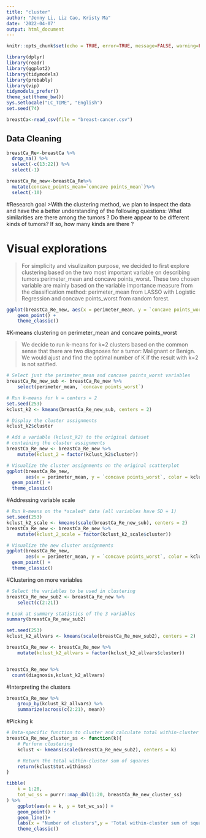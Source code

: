 ```yaml
---
title: "cluster"
author: "Jenny Li, Liz Cao, Kristy Ma"
date: '2022-04-07'
output: html_document
---
```


```r
knitr::opts_chunk$set(echo = TRUE, error=TRUE, message=FALSE, warning=FALSE)
```

```r
library(dplyr)
library(readr)
library(ggplot2)
library(tidymodels)
library(probably)
library(vip)
tidymodels_prefer()
theme_set(theme_bw())       
Sys.setlocale("LC_TIME", "English")
set.seed(74)
```

```r
breastCa<-read_csv(file = "breast-cancer.csv")
```
## Data Cleaning
```r
breastCa_Re<-breastCa %>% 
  drop_na() %>% 
  select(-c(13:22)) %>% 
  select(-1)

breastCa_Re_new<-breastCa_Re%>%
  mutate(concave_points_mean=`concave points_mean`)%>%
  select(-10) 
```

#Research goal
>With the clustering method, we plan to inspect the data and have the a better understanding of the following questions: What similarities are there among the tumors ?
Do there appear to be different kinds of tumors? If so, how many kinds are there ?

# Visual explorations

> For simplicity and visulizaiton purpose, we decided to first explore clustering based on the two most important variable on describing tumors:perimeter_mean and concave points_worst. These two chosen variable are mainly based on the variable importance measure from the classification method: perimeter_mean from LASSO with Logistic Regression and concave points_worst from random forest.

```r
ggplot(breastCa_Re_new, aes(x = perimeter_mean, y = `concave points_worst`)) +
    geom_point() +
    theme_classic()
```

#K-means clustering on perimeter_mean and concave points_worst

>We decide to run k-means for k=2 clusters based on the common sense that there are two diagnoses for a tumor: Malignant or Benign. We would ajust and find the optimal number of K if the result with k=2 is not satified.

```r
# Select just the perimeter_mean and concave points_worst variables
breastCa_Re_new_sub <- breastCa_Re_new %>%
    select(perimeter_mean, `concave points_worst`)

# Run k-means for k = centers = 2
set.seed(253)
kclust_k2 <- kmeans(breastCa_Re_new_sub, centers = 2)

# Display the cluster assignments
kclust_k2$cluster
```
```r
# Add a variable (kclust_k2) to the original dataset 
# containing the cluster assignments
breastCa_Re_new <- breastCa_Re_new %>%
    mutate(kclust_2 = factor(kclust_k2$cluster))
```

```r
# Visualize the cluster assignments on the original scatterplot
ggplot(breastCa_Re_new,
       aes(x = perimeter_mean, y = `concave points_worst`, color = kclust_2)) +
  geom_point() +
  theme_classic()
```
#Addressing variable scale

```r
# Run k-means on the *scaled* data (all variables have SD = 1)
set.seed(253)
kclust_k2_scale <- kmeans(scale(breastCa_Re_new_sub), centers = 2)
breastCa_Re_new <- breastCa_Re_new %>%
    mutate(kclust_2_scale = factor(kclust_k2_scale$cluster))

# Visualize the new cluster assignments
ggplot(breastCa_Re_new,
       aes(x = perimeter_mean, y = `concave points_worst`, color = kclust_2)) +
  geom_point() +
  theme_classic()
```

#Clustering on more variables
```r
# Select the variables to be used in clustering
breastCa_Re_new_sub2 <- breastCa_Re_new %>%
    select(c(2:21))

# Look at summary statistics of the 3 variables
summary(breastCa_Re_new_sub2)
```

```r
set.seed(253)
kclust_k2_allvars <- kmeans(scale(breastCa_Re_new_sub2), centers = 2)

breastCa_Re_new <- breastCa_Re_new %>%
    mutate(kclust_k2_allvars = factor(kclust_k2_allvars$cluster))


breastCa_Re_new %>%
  count(diagnosis,kclust_k2_allvars)
```

#Interpreting the clusters
```r
breastCa_Re_new %>%
    group_by(kclust_k2_allvars) %>%
    summarize(across(c(2:21), mean))
```

#Picking k
```r
# Data-specific function to cluster and calculate total within-cluster SS
breastCa_Re_new_cluster_ss <- function(k){
    # Perform clustering
    kclust <- kmeans(scale(breastCa_Re_new_sub2), centers = k)

    # Return the total within-cluster sum of squares
    return(kclust$tot.withinss)
}

tibble(
    k = 1:20,
    tot_wc_ss = purrr::map_dbl(1:20, breastCa_Re_new_cluster_ss)
) %>% 
    ggplot(aes(x = k, y = tot_wc_ss)) +
    geom_point() + 
    geom_line()+
    labs(x = "Number of clusters",y = 'Total within-cluster sum of squares') + 
    theme_classic()
```

